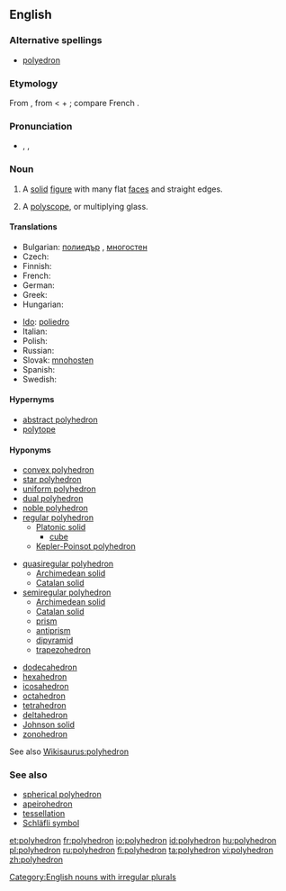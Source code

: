 ==English==
{{wikipedia}}

===Alternative spellings===
* [[polyedron]]

===Etymology===
From {{NL.}}, from {{etyl|grc|en}} {{term|πολύεδρον|sc=polytonic|tr=poluedron|lang=grc}} < {{term|πολύς|sc=polytonic|tr=polus||many}} + {{term|ἕδρα|sc=polytonic|tr=hedra||seat}}; compare French {{term|polyèdre|lang=fr}}.

===Pronunciation===
* {{a|UK}} {{enPR|pŏlēhē'drən}}, {{IPA|/pɒli'hiːdrən/}}, {{SAMPA|/pQli"hi:dr@n/}}

===Noun===
{{en-noun|polyhedr|a|pl2=polyhedrons}}

# {{geometry}} A [[solid]] [[figure]] with many flat [[face]]s and straight edges.
# {{optics}} A [[polyscope]], or multiplying glass.

====Translations====
{{trans-top|geometry: solid figure}}
* Bulgarian: [[полиедър]] {{m}}, [[многостен]] {{m}}
* Czech: {{t-|cs|mnohostěn|m}}
* Finnish: {{t+|fi|monitahokas}}
* French: {{t+|fr|polyèdre|m}}
* German: {{t+|de|Polyeder|n}}
* Greek: {{t|el|πολύεδρον|n}}
* Hungarian: {{t|hu|poliéder}}
{{trans-mid}}
* [[Ido]]: [[poliedro]]
* Italian: {{t+|it|poliedro}}
* Polish: {{t-|pl|wielościan|m}}
* Russian: {{t|ru|многогранник|m|tr=mnogogránnik}}
* Slovak: [[mnohosten]] {{m}}
* Spanish: {{t+|es|poliedro}}
* Swedish: {{t+|sv|polyeder|c}}
{{trans-bottom}}

{{trans-see|polyscope}}

====Hypernyms====
* [[abstract polyhedron]]
* [[polytope]]

====Hyponyms====
{{rel-top3|Hyponyms}}
* [[convex polyhedron]]
* [[star polyhedron]]
* [[uniform polyhedron]]
* [[dual polyhedron]]
* [[noble polyhedron]]
* [[regular polyhedron]]
** [[Platonic solid]]
*** [[cube]]
** [[Kepler-Poinsot polyhedron]]
{{rel-mid3}}
* [[quasiregular polyhedron]]
** [[Archimedean solid]]
** [[Catalan solid]]
* [[semiregular polyhedron]]
** [[Archimedean solid]]
** [[Catalan solid]]
** [[prism]]
** [[antiprism]]
** [[dipyramid]]
** [[trapezohedron]]
{{rel-mid3}}
* [[dodecahedron]]
* [[hexahedron]]
* [[icosahedron]]
* [[octahedron]]
* [[tetrahedron]]
* [[deltahedron]]
* [[Johnson solid]]
* [[zonohedron]]
{{rel-bottom}}
See also [[Wikisaurus:polyhedron]]

===See also===
* [[spherical polyhedron]]
* [[apeirohedron]]
* [[tessellation]]
* [[Schläfli symbol]]

[[Category:English nouns with irregular plurals]]

[[et:polyhedron]]
[[fr:polyhedron]]
[[io:polyhedron]]
[[id:polyhedron]]
[[hu:polyhedron]]
[[pl:polyhedron]]
[[ru:polyhedron]]
[[fi:polyhedron]]
[[ta:polyhedron]]
[[vi:polyhedron]]
[[zh:polyhedron]]